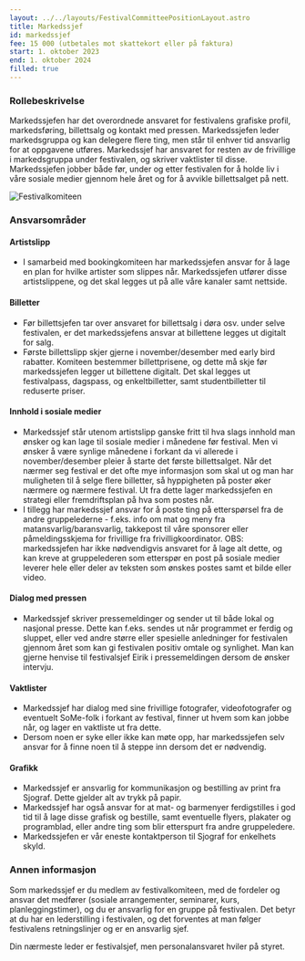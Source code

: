```yaml
---
layout: ../../layouts/FestivalCommitteePositionLayout.astro
title: Markedssjef
id: markedssjef
fee: 15 000 (utbetales mot skattekort eller på faktura)
start: 1. oktober 2023
end: 1. oktober 2024
filled: true
---
```


### Rollebeskrivelse

Markedssjefen har det overordnede ansvaret for festivalens grafiske profil, markedsføring, billettsalg og kontakt med pressen. Markedssjefen leder markedsgruppa og kan delegere flere ting, men står til enhver tid ansvarlig for at oppgavene utføres. Markedssjef har ansvaret for resten av de frivillige i markedsgruppa under festivalen, og skriver vaktlister til disse.  
Markedssjefen jobber både før, under og etter festivalen for å holde liv i våre sosiale medier gjennom hele året og for å avvikle billettsalget på nett.

<img
  src="/festivalkomite/markedssjef.jpg"
  alt="Festivalkomiteen"
  class="rounded-lg shadow-lg"
/>

### Ansvarsområder

#### Artistslipp

- I samarbeid med bookingkomiteen har markedssjefen ansvar for å lage en plan for hvilke artister som slippes når. Markedssjefen utfører disse artistslippene, og det skal legges ut på alle våre kanaler samt nettside.

#### Billetter

- Før billettsjefen tar over ansvaret for billettsalg i døra osv. under selve festivalen, er det markedssjefens ansvar at billettene legges ut digitalt for salg.
- Første billettslipp skjer gjerne i november/desember med early bird rabatter. Komiteen bestemmer billettprisene, og dette må skje før markedssjefen legger ut billettene digitalt. Det skal legges ut festivalpass, dagspass, og enkeltbilletter, samt studentbilletter til reduserte priser.

#### Innhold i sosiale medier

- Markedssjef står utenom artistslipp ganske fritt til hva slags innhold man ønsker og kan lage til sosiale medier i månedene før festival. Men vi ønsker å være synlige månedene i forkant da vi allerede i november/desember pleier å starte det første billettsalget. Når det nærmer seg festival er det ofte mye informasjon som skal ut og man har muligheten til å selge flere billetter, så hyppigheten på poster øker nærmere og nærmere festival. Ut fra dette lager markedssjefen en strategi eller fremdriftsplan på hva som postes når.
- I tillegg har markedssjef ansvar for å poste ting på etterspørsel fra de andre gruppelederne - f.eks. info om mat og meny fra matansvarlig/baransvarlig, takkepost til våre sponsorer eller påmeldingsskjema for frivillige fra frivilligkoordinator. OBS: markedssjefen har ikke nødvendigvis ansvaret for å lage alt dette, og kan kreve at gruppelederen som etterspør en post på sosiale medier leverer hele eller deler av teksten som ønskes postes samt et bilde eller video.

#### Dialog med pressen

- Markedssjef skriver pressemeldinger og sender ut til både lokal og nasjonal presse. Dette kan f.eks. sendes ut når programmet er ferdig og sluppet, eller ved andre større eller spesielle anledninger for festivalen gjennom året som kan gi festivalen positiv omtale og synlighet. Man kan gjerne henvise til festivalsjef Eirik i pressemeldingen dersom de ønsker intervju.

#### Vaktlister

- Markedssjef har dialog med sine frivillige fotografer, videofotografer og eventuelt SoMe-folk i forkant av festival, finner ut hvem som kan jobbe når, og lager en vaktliste ut fra dette.
- Dersom noen er syke eller ikke kan møte opp, har markedssjefen selv ansvar for å finne noen til å steppe inn dersom det er nødvendig.

#### Grafikk

- Markedssjef er ansvarlig for kommunikasjon og bestilling av print fra Sjograf. Dette gjelder alt av trykk på papir.
- Markedssjef har også ansvar for at mat- og barmenyer ferdigstilles i god tid til å lage disse grafisk og bestille, samt eventuelle flyers, plakater og programblad, eller andre ting som blir etterspurt fra andre gruppeledere.
- Markedssjefen er vår eneste kontaktperson til Sjograf for enkelhets skyld.

### Annen informasjon

Som markedssjef er du medlem av festivalkomiteen, med de fordeler og ansvar det medfører (sosiale arrangementer, seminarer, kurs, planleggingstimer), og du er ansvarlig for en gruppe på festivalen. Det betyr at du har en lederstilling i festivalen, og det forventes at man følger festivalens retningslinjer og er en ansvarlig sjef.

Din nærmeste leder er festivalsjef, men personalansvaret hviler på styret.
